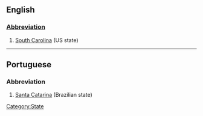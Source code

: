 ==English==
[[Category:State]]
===[[Wiktionary:List of acronyms and abbreviations|Abbreviation]]===
#[[South Carolina]] (US state)
----
==Portuguese==
===Abbreviation===
#[[Santa Catarina]] (Brazilian state)